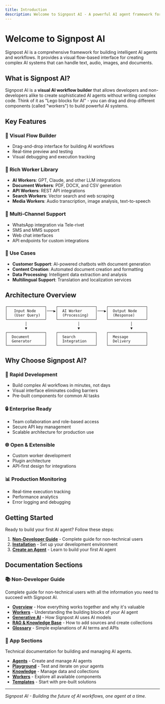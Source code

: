 ```yaml
---
title: Introduction
description: Welcome to Signpost AI - A powerful AI agent framework for building intelligent workflows
---
```


# Welcome to Signpost AI

Signpost AI is a comprehensive framework for building intelligent AI agents and workflows. It provides a visual flow-based interface for creating complex AI systems that can handle text, audio, images, and documents.

## What is Signpost AI?

Signpost AI is a **visual AI workflow builder** that allows developers and non-developers alike to create sophisticated AI agents without writing complex code. Think of it as "Lego blocks for AI" - you can drag and drop different components (called "workers") to build powerful AI systems.

## Key Features

### 🧠 **Visual Flow Builder**

- Drag-and-drop interface for building AI workflows
- Real-time preview and testing
- Visual debugging and execution tracking

### 🔧 **Rich Worker Library**

- **AI Workers**: GPT, Claude, and other LLM integrations
- **Document Workers**: PDF, DOCX, and CSV generation
- **API Workers**: REST API integrations
- **Search Workers**: Vector search and web scraping
- **Media Workers**: Audio transcription, image analysis, text-to-speech

### 📱 **Multi-Channel Support**

- WhatsApp integration via Tele-rivet
- SMS and MMS support
- Web chat interfaces
- API endpoints for custom integrations

### 🎯 **Use Cases**

- **Customer Support**: AI-powered chatbots with document generation
- **Content Creation**: Automated document creation and formatting
- **Data Processing**: Intelligent data extraction and analysis
- **Multilingual Support**: Translation and localization services

## Architecture Overview

```
┌─────────────────┐    ┌─────────────────┐    ┌─────────────────┐
│   Input Node    │───▶│  AI Worker      │───▶│  Output Node    │
│   (User Query)  │    │  (Processing)   │    │  (Response)     │
└─────────────────┘    └─────────────────┘    └─────────────────┘
         │                       │                       │
         ▼                       ▼                       ▼
┌─────────────────┐    ┌─────────────────┐    ┌─────────────────┐
│  Document       │    │  Search         │    │  Message        │
│  Generator      │    │  Integration    │    │  Delivery       │
└─────────────────┘    └─────────────────┘    └─────────────────┘
```

## Why Choose Signpost AI?

### 🚀 **Rapid Development**

- Build complex AI workflows in minutes, not days
- Visual interface eliminates coding barriers
- Pre-built components for common AI tasks

### 🔒 **Enterprise Ready**

- Team collaboration and role-based access
- Secure API key management
- Scalable architecture for production use

### 🌐 **Open & Extensible**

- Custom worker development
- Plugin architecture
- API-first design for integrations

### 📊 **Production Monitoring**

- Real-time execution tracking
- Performance analytics
- Error logging and debugging

## Getting Started

Ready to build your first AI agent? Follow these steps:

1. **[Non-Developer Guide](/non-developer-guide)** - Complete guide for non-technical users
2. **[Installation](/installation)** - Set up your development environment
3. **[Create an Agent](/app-sections/agents)** - Learn to build your first AI agent

## Documentation Sections

### 📚 **Non-Developer Guide**

Complete guide for non-technical users with all the information you need to succeed with Signpost AI.

- **[Overview](/non-developer-guide)** - How everything works together and why it's valuable
- **[Workers](/non-developer-guide/workers)** - Understanding the building blocks of your AI agent
- **[Generative AI](/non-developer-guide/generative-ai)** - How Signpost AI uses AI models
- **[RAG & Knowledge Base](/non-developer-guide/rag-knowledge-base)** - How to add sources and create collections
- **[Glossary](/non-developer-guide/glossary)** - Simple explanations of AI terms and APIs

### 🔧 **App Sections**

Technical documentation for building and managing AI agents.

- **[Agents](/app-sections/agents)** - Create and manage AI agents
- **[Playground](/app-sections/playground)** - Test and iterate on your agents
- **[Knowledge](/app-sections/knowledge/collections)** - Manage data and collections
- **[Workers](/workers/generators/ai)** - Explore all available components
- **[Templates](/app-sections/templates)** - Start with pre-built solutions

---

_Signpost AI - Building the future of AI workflows, one agent at a time._
